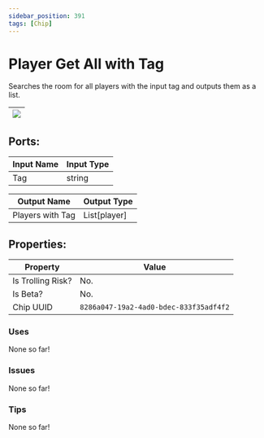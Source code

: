 ```yaml
---
sidebar_position: 391
tags: [Chip]
---
```


# Player Get All with Tag


Searches the room for all players with the input tag and outputs them as a list.

| ![](https://images-ext-2.discordapp.net/external/MPmIaQzlEPmgGWlgi-WxBBXt0Bjv_zWPkg1y1f_sy3s/https/www.recroomcircuits.com/image/circuit/absolute-value?width=206&height=108) |
|-----|

## Ports:

| Input Name | Input Type |
|-----------|-----------|
| Tag | string |

| Output Name | Output Type |
|-----------|-----------|
| Players with Tag | List[player] |

## Properties:

| Property  | Value |
|-------------------|-----------|
| Is Trolling Risk? | No. |
| Is Beta? | No. |
| Chip UUID | `8286a047-19a2-4ad0-bdec-833f35adf4f2` |

### Uses
None so far!

### Issues
None so far!

### Tips
None so far!
